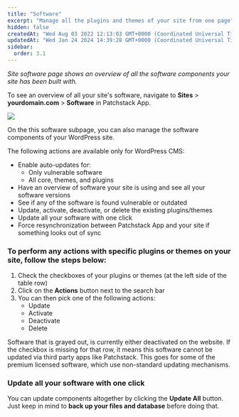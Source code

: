 ```yaml
---
title: "Software"
excerpt: "Manage all the plugins and themes of your site from one page"
hidden: false
createdAt: "Wed Aug 03 2022 12:13:03 GMT+0000 (Coordinated Universal Time)"
updatedAt: "Wed Jan 24 2024 14:39:28 GMT+0000 (Coordinated Universal Time)"
sidebar:
  order: 3.1
---
```


_Site software page shows an overview of all the software components your site has been built with._


To see an overview of all your site's software, navigate to **Sites** > **yourdomain.com** > **Software** in Patchstack App.

![](@images/patchstack-site-software.png)

<Aside type="tip" title="Software management is only for WordPress">
On the this software subpage, you can also manage the software components of your WordPress site.
</Aside>


The following actions are available only for WordPress CMS:

- Enable auto-updates for:
  - Only vulnerable software
  - All core, themes, and plugins
- Have an overview of software your site is using and see all your software versions
- See if any of the software is found vulnerable or outdated
- Update, activate, deactivate, or delete the existing plugins/themes
- Update all your software with one click
- Force resynchronization between Patchstack App and your site if something looks out of sync


### To perform any actions with specific plugins or themes on your site, follow the steps below:

1. Check the checkboxes of your plugins or themes (at the left side of the table row)
2. Click on the **Actions** button next to the search bar
3. You can then pick one of the following actions:
    - Update
    - Activate
    - Deactivate
    - Delete

Software that is grayed out, is currently either deactivated on the website. 
If the checkbox is missing for that row, it means this software cannot be updated via third party apps like Patchstack. This goes for some of the premium licensed software, which use non-standard updating mechanisms.

### Update all your software with one click 
You can update components altogether by clicking the **Update All** button.  
Just keep in mind to **back up your files and database** before doing that.
